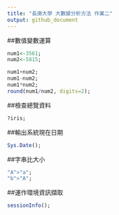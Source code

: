 ```yaml
---
title: "長庚大學 大數據分析方法 作業二"
output: github_document
---
```


##數值變數運算
```r
num1<-3561;
num2<-5815;

num1+num2;
num1-num2;
num1*num2;
round(num1/num2, digits=2);
```

##檢查總覽資料
```r
?iris;
```

##輸出系統現在日期
```r
Sys.Date();
```

##字串比大小
```r
"A">"a";
"b">"A";
```

##運作環境資訊擷取
```r
sessionInfo();
```



